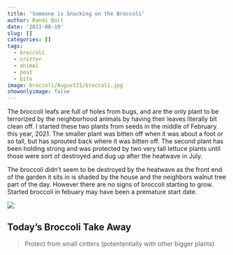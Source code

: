 ```yaml
---
title: 'Someone is Snacking on the Broccoli'
author: Randi Bolt
date: '2021-08-19'
slug: []
categories: []
tags:
  - broccoli
  - critter
  - animal
  - pest
  - bite
image: broccoli/August21/broccoli.jpg
showonlyimage: false
---
```

The broccoli leafs are full of holes from bugs, and are the only plant to be terrorized by the neighborhood animals by having their leaves literally bit clean off. I started these two plants from seeds in the middle of February this year, 2021. The smaller plant was bitten off when it was about a foot or so tall, but has sprouted back where it was bitten off. The second plant has been holding strong and was protected by two very tall lettuce plants until those were sort of destroyed and dug up after the heatwave in July. 

The broccoli didn't seem to be destroyed by the heatwave as the front end of the garden it sits in is shaded by the house and the neighbors walnut tree part of the day. However there are no signs of broccoli starting to grow. Started broccoli in febuary may have been a premature start date. 

![](images/broccoli.jpg)



## Today's Broccoli Take Away  

> Protect from small cirtters (potententially with other bigger plants)